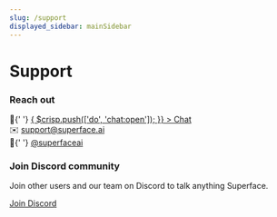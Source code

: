 ```yaml
---
slug: /support
displayed_sidebar: mainSidebar
---
```


# Support

<div className="row padding-bottom--lg">
  <div className="col col--6">
    <div className="card shadow">
      <div className="card__body">
        <h3>Reach out</h3>
        <p>
          💬{' '}
          <a
            href="#"
            onClick={() => {
              $crisp.push(['do', 'chat:open']);
            }}
          >
            Chat
          </a>
          <br />
          ✉️ <a href="mailto:support@superface.ai">support@superface.ai</a>
          <br />
          🐥{' '}
          <a href="https://twitter.com/superfaceai" target="_blank">
            @superfaceai
          </a>
        </p>
      </div>
    </div>
  </div>
  <div className="col col--6">
    <div className="card shadow">
      <div className="card__body">
        <h3>Join Discord community</h3>
        <p>
          Join other users and our team on Discord to talk anything Superface.
        </p>
      </div>
      <div className="card__footer">
        <a
          href="https://discord.gg/sYJq6FYJCW"
          className="button button--primary button--block"
        >
          Join Discord
        </a>
      </div>
    </div>
  </div>
</div>
